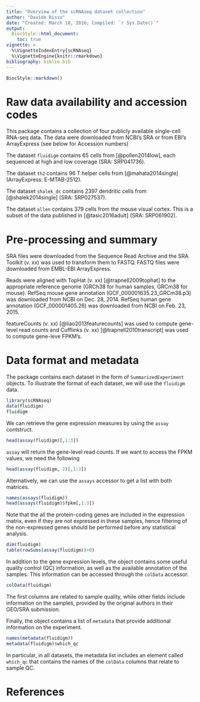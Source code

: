 ```yaml
---
title: "Overview of the scRNAseq dataset collection"
author: "Davide Risso"
date: "Created: March 18, 2016; Compiled: `r Sys.Date()`"
output:
  BiocStyle::html_document:
    toc: true
vignette: >
  %\VignetteIndexEntry{scRNAseq}
  %\VignetteEngine{knitr::rmarkdown}
bibliography: biblio.bib
---
```


```r
BiocStyle::markdown()
```

# Raw data availability and accession codes

This package contains a collection of four publicly available single-cell RNA-seq data. The data were downloaded from NCBI's SRA or from EBI's ArrayExpress (see below for Accession numbers)

The dataset `fluidigm` contains 65 cells from [@pollen2014low], each sequenced at high and low coverage (SRA: SRP041736).

The dataset `th2` contains 96 T helper cells from [@mahata2014single] (ArrayExpress: E-MTAB-2512).

The dataset `shalek_dc` contains 2397 dendritic cells from [@shalek2014single] (SRA: SRP027537).

The dataset `allen` contains 379 cells from the mouse visual cortex. This is a subset of the data published in [@tasic2016adult] (SRA: SRP061902).

# Pre-processing and summary

SRA files were downloaded from the Sequence Read Archive and the SRA Toolkit (v. xx) was used to transform them to FASTQ. FASTQ files were downloaded from EMBL-EBI ArrayExpress.

Reads were aligned with TopHat (v. xx) [@trapnell2009tophat] to the appropriate reference genome (GRCh38 for human samples, GRCm38 for mouse). RefSeq mouse gene annotation (GCF_000001635.23_GRCm38.p3) was downloaded from NCBI on Dec. 28, 2014. RefSeq human gene annotation (GCF_000001405.26) was downloaded from NCBI on Feb. 23, 2015.

featureCounts (v. xx) [@liao2013featurecounts] was used to compute gene-level read counts and Cufflinks (v. xx) [@trapnell2010transcript] was used to compute gene-leve FPKM's.

# Data format and metadata

The package contains each dataset in the form of `SummarizedExperiment` objects. To illustrate the format of each dataset, we will use the `fluidigm` data.

```r
library(scRNAseq)
data(fluidigm)
fluidigm
```

We can retrieve the gene expression measures by using the `assay` contstruct.

```r
head(assay(fluidigm)[,1:3])
```

`assay` will return the gene-level read counts. If we want to access the FPKM values, we need the following

```r
head(assay(fluidigm, 2)[,1:3])
```

Alternatively, we can use the `assays` accessor to get a list with both matrices.

```r
names(assays(fluidigm))
head(assays(fluidigm)$fpkm[,1:3])
```

Note that the all the protein-coding genes are included in the expression matrix, even if they are not expressed in these samples, hence filtering of the non-expressed genes should be performed before any statistical analysis.

```r
dim(fluidigm)
table(rowSums(assay(fluidigm))>0)
```

In addition to the gene expression levels, the object contains some useful quality control (QC) information, as well as the available annotation of the samples. This information can be accessed through the `colData` accessor.

```r
colData(fluidigm)
```

The first columns are related to sample quality, while other fields include information on the samples, provided by the original authors in their GEO/SRA submission.

Finally, the object contains a list of `metadata` that provide additional information on the experiment.

```r
names(metadata(fluidigm))
metadata(fluidigm)$which_qc
```

In particular, in all datasets, the metadata list includes an element called `which_qc` that contains the names of the `colData` columns that relate to sample QC.

# References

